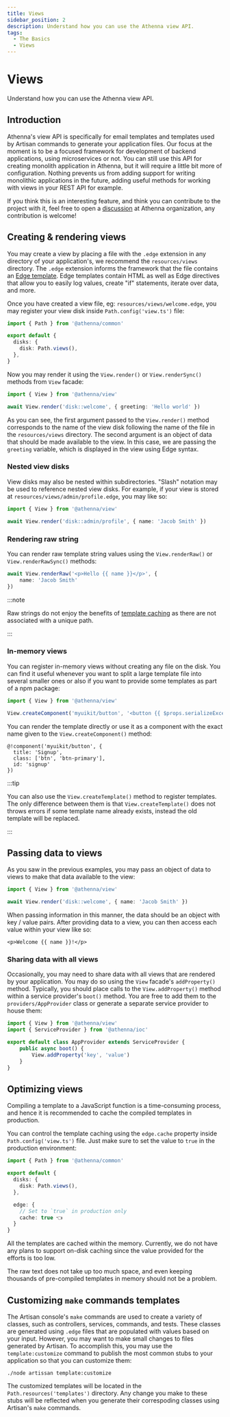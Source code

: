 ```yaml
---
title: Views
sidebar_position: 2
description: Understand how you can use the Athenna view API.
tags:
  - The Basics
  - Views
---
```


# Views

Understand how you can use the Athenna view API.

## Introduction

Athenna's view API is specifically for email templates and
templates used by Artisan commands to generate your
application files. Our focus at the moment is to be a focused
framework for development of backend applications, using
microservices or not. You can still use this API for creating
monolith application in Athenna, but it will require a little
bit more of configuration. Nothing prevents us from adding
support for writing monolithic applications in the future,
adding useful methods for working with views in your REST API
for example.

If you think this is an interesting feature, and think you
can contribute to the project with it, feel free to open a
[discussion](https://github.com/orgs/AthennaIO/discussions)
at Athenna organization, any contribution is welcome!

## Creating & rendering views

You may create a view by placing a file with the `.edge`
extension in any directory of your application's, we recommend
the `resources/views` directory.
The `.edge` extension informs the framework that the file
contains an [Edge template](https://github.com/edge-js/edge).
Edge templates contain HTML as well as Edge directives that
allow you to easily log values, create "if" statements,
iterate over data, and more.

Once you have created a view file, eg: `resources/views/welcome.edge`,
you may register your view disk inside `Path.config('view.ts')` file:

```typescript
import { Path } from '@athenna/common'

export default {
  disks: {
    disk: Path.views(),
  },
}
```

Now you may render it using the `View.render()` or
`View.renderSync()` methods from `View` facade:

```typescript
import { View } from '@athenna/view'

await View.render('disk::welcome', { greeting: 'Hello world' })
```

As you can see, the first argument passed to the
`View.render()` method corresponds to the name of the view
disk following the name of the file in the `resources/views`
directory. The second argument is an object of data that
should be made available to the view. In this case, we are
passing the `greeting` variable, which is displayed in the
view using Edge syntax.

### Nested view disks

View disks may also be nested within subdirectories. "Slash"
notation may be used to reference nested view disks. For
example, if your view is stored at
`resources/views/admin/profile.edge`, you may like so:

```typescript
import { View } from '@athenna/view'

await View.render('disk::admin/profile', { name: 'Jacob Smith' })
```

### Rendering raw string

You can render raw template string values using the
`View.renderRaw()` or `View.renderRawSync()` methods:

```typescript
await View.renderRaw('<p>Hello {{ name }}</p>', {
    name: 'Jacob Smith'
})
```

:::note

Raw strings do not enjoy the benefits of [template caching](/docs/the-basics/views#optimizing-views)
as there are not associated with a unique path.

:::

### In-memory views

You can register in-memory views without creating any file
on the disk. You can find it useful whenever you want
to split a large template file into several smaller ones
or also if you want to provide some templates as part of
a npm package:

```typescript
import { View } from '@athenna/view'

View.createComponent('myuikit/button', '<button {{ $props.serializeExcept(["title"]) }}>{{ title }}</button>')
```

You can render the template directly or use it as a
component with the exact name given to the
`View.createComponent()` method:

```edge
@!component('myuikit/button', {
  title: 'Signup',
  class: ['btn', 'btn-primary'],
  id: 'signup'
})
```

:::tip

You can also use the `View.createTemplate()` method to
register templates. The only difference between them is
that `View.createTemplate()` does not throws errors if
some template name already exists, instead the old template
will be replaced.

:::

## Passing data to views

As you saw in the previous examples, you may pass an object of
data to views to make that data available to the view:

```typescript
import { View } from '@athenna/view'

await View.render('disk::welcome', { name: 'Jacob Smith' })
```

When passing information in this manner, the data should be
an object with key / value pairs. After providing data to a
view, you can then access each value within your view like so:

```edge
<p>Welcome {{ name }}!</p>
```

### Sharing data with all views

Occasionally, you may need to share data with all views that
are rendered by your application. You may do so using the
`View` facade's `addProperty()` method. Typically, you should
place calls to the `View.addProperty()` method within a
service provider's `boot()` method. You are free to add them
to the `providers/AppProvider` class or generate a separate
service provider to house them:

```typescript
import { View } from '@athenna/view'
import { ServiceProvider } from '@athenna/ioc'

export default class AppProvider extends ServiceProvider {
    public async boot() {
        View.addProperty('key', 'value')
    }
}
```

## Optimizing views

Compiling a template to a JavaScript function is a
time-consuming process, and hence it is recommended to cache
the compiled templates in production.

You can control the template caching using the `edge.cache`
property inside `Path.config('view.ts')` file. Just make sure to set
the value to `true` in the production environment:

```typescript
import { Path } from '@athenna/common'

export default {
  disks: {
    disk: Path.views(),
  },

  edge: {
    // Set to `true` in production only
    cache: true 👈
  }
}
```

All the templates are cached within the memory. Currently,
we do not have any plans to support on-disk caching since
the value provided for the efforts is too low.

The raw text does not take up too much space, and even
keeping thousands of pre-compiled templates in memory should
not be a problem.

## Customizing `make` commands templates

The Artisan console's `make` commands are used to create 
a variety of classes, such as controllers, services, 
commands, and tests. These classes are generated using 
`.edge` files that are populated with values based on 
your input. However, you may want to make small changes 
to files generated by Artisan. To accomplish this, you 
may use the `template:customize` command to publish the 
most common stubs to your application so that you can 
customize them:

```shell
./node artissan template:customize
```

The customized templates will be located in the 
`Path.resources('templates')` directory. Any change
you make to these stubs will be reflected when you
generate their correspoding classes using Artisan's 
`make` commands.
